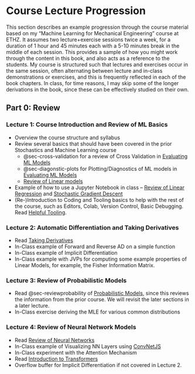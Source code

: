 # Course Lecture Progression

This section describes an example progression through the course material based on my "Machine Learning for Mechanical Engineering" course at ETHZ. It assumes two lecture+exercise sessions twice a week, for a duration of 1 hour and 45 minutes each with a 5-10 minutes break in the middle of each session. This provides a sample of how you might work through the content in this book, and also acts as a reference to the students. My course is structured such that lectures and exercises occur in the same session, often alternating between lecture and in-class demonstrations or exercises, and this is frequently reflected in each of the book chapters. In class, for time reasons, I may skip some of the longer derivations in the book, since these can be effectively studied on their own.

## Part 0: Review

### Lecture 1: Course Introduction and Review of ML Basics
- Overview the course structure and syllabus
- Review several basics that should have been covered in the prior Stochastics and Machine Learning course
    - @sec-cross-validation for a review of Cross Validation in [Evaluating ML Models](../part1/evaluating_models.qmd)
    - @sec-diagonstic-plots for Plotting/Diagnostics of ML models in [Evaluating ML Models](../part1/evaluating_models.qmd)
    - [Review of Linear models](../part2/review_linear_models.qmd)
- Example of how to use a Jupyter Notebook in class -- [Review of Linear Regression](../part2/review_linear_models.qmd) and [Stochastic Gradient Descent](../part1/gradient_descent.qmd)
- (Re-)Introduction to Coding and Tooling basics to help with the rest of the course, such as Editors, Colab, Version Control, Basic Debugging. Read [Helpful Tooling](../appendices/helpful_tooling.qmd).

### Lecture 2: Automatic Differentiation and Taking Derivatives
- Read [Taking Derivatives](../part1/taking_derivatives.qmd)
- In-Class example of Forward and Reverse AD on a simple function
- In-Class example of Implicit Differentiation
- In-Class example with JVPs for computing some example properties of Linear Models, for example, the Fisher Information Matrix.

### Lecture 3: Review of Probabilistic Models
- Read @sec-reviewprobability of [Probabilistic Models](../part2/probabilistic_models.qmd), since this reviews the information from the prior course. We will revisit the later sections in a later lecture.
- In-Class exercise deriving the MLE for various common distributions

### Lecture 4: Review of Neural Network Models
- Read [Review of Neural Networks](../part2/review_NNs.qmd)
- In-Class example of Visualizing NN Layers using [ConvNetJS](https://cs.stanford.edu/people/karpathy/convnetjs/demo/classify2d.html)
- In-Class experiment with the Attention Mechanism
- Read [Introduction to Transformers](../part2/transformers.qmd)
- Overflow buffer for Implicit Differentiation if not covered in Lecture 2.
